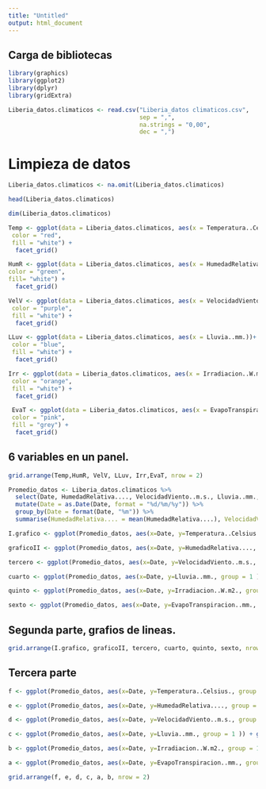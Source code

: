 ```yaml
---
title: "Untitled"
output: html_document
---
```


## Carga de bibliotecas
```r
library(graphics)
library(ggplot2)
library(dplyr)
library(gridExtra)

```


```r
Liberia_datos.climaticos <- read.csv("Liberia_datos climaticos.csv",
                                     sep = ",",
                                     na.strings = "0,00",
                                     dec = ",")
```


# Limpieza de datos

```r
Liberia_datos.climaticos <- na.omit(Liberia_datos.climaticos)
```

```r
head(Liberia_datos.climaticos)
```
 
```r
dim(Liberia_datos.climaticos)
```

 




```r
Temp <- ggplot(data = Liberia_datos.climaticos, aes(x = Temperatura..Celsius.)) + geom_histogram(binwidth = 2,
 color = "red",
 fill = "white") +
  facet_grid()
```

```r
HumR <- ggplot(data = Liberia_datos.climaticos, aes(x = HumedadRelativa....,)) + geom_histogram(binwidth = 2, 
color = "green",                
fill= "white") +
  facet_grid()

```


```r
VelV <- ggplot(data = Liberia_datos.climaticos, aes(x = VelocidadViento..m.s.))+ geom_histogram(binwidth = 2,
 color = "purple",
 fill = "white") +
  facet_grid()
```



```r
LLuv <- ggplot(data = Liberia_datos.climaticos, aes(x = Lluvia..mm.))+ geom_histogram(binwidth = 2,
 color = "blue",
 fill = "white") +
  facet_grid()
```



```r
Irr <- ggplot(data = Liberia_datos.climaticos, aes(x = Irradiacion..W.m2.))+ geom_histogram(binwidth = 2,
 color = "orange",
 fill = "white") +
  facet_grid()
```



```r
 EvaT <- ggplot(data = Liberia_datos.climaticos, aes(x = EvapoTranspiracion..mm.))+ geom_histogram(binwidth = 2,
 color = "pink",
 fill = "grey") +
  facet_grid()
```


## 6 variables en un panel.

```r
grid.arrange(Temp,HumR, VelV, LLuv, Irr,EvaT, nrow = 2) 
```


```r
Promedio_datos <- Liberia_datos.climaticos %>%
  select(Date, HumedadRelativa...., VelocidadViento..m.s., Lluvia..mm., Irradiacion..W.m2., EvapoTranspiracion..mm., Temperatura..Celsius.) %>%
  mutate(Date = as.Date(Date, format = "%d/%m/%y")) %>%
  group_by(Date = format(Date, "%m")) %>% 
  summarise(HumedadRelativa.... = mean(HumedadRelativa....), VelocidadViento..m.s. = mean(VelocidadViento..m.s.), Lluvia..mm. = sum(Lluvia..mm.), Irradiacion..W.m2. = mean(Irradiacion..W.m2.), EvapoTranspiracion..mm. = sum(EvapoTranspiracion..mm.), Temperatura..Celsius. = mean(Temperatura..Celsius.))
```


```r

I.grafico <- ggplot(Promedio_datos, aes(x=Date, y=Temperatura..Celsius., group = 1 )) + geom_line()

```

```r
graficoII <- ggplot(Promedio_datos, aes(x=Date, y=HumedadRelativa...., group = 1 )) + geom_line()

```

```r
tercero <- ggplot(Promedio_datos, aes(x=Date, y=VelocidadViento..m.s., group = 1 )) + geom_line()

```

```r
cuarto <- ggplot(Promedio_datos, aes(x=Date, y=Lluvia..mm., group = 1 )) + geom_line()

```

```r
quinto <- ggplot(Promedio_datos, aes(x=Date, y=Irradiacion..W.m2., group = 1 )) + geom_line()

```

```r
sexto <- ggplot(Promedio_datos, aes(x=Date, y=EvapoTranspiracion..mm., group = 1 )) + geom_line()

```


## Segunda parte, grafios de lineas. 
```r
grid.arrange(I.grafico, graficoII, tercero, cuarto, quinto, sexto, nrow = 2)
```


## Tercera parte

 
```r
f <- ggplot(Promedio_datos, aes(x=Date, y=Temperatura..Celsius., group = 1 )) + geom_point()

```

```r
e <- ggplot(Promedio_datos, aes(x=Date, y=HumedadRelativa...., group = 1 )) + geom_point()

```

```r
d <- ggplot(Promedio_datos, aes(x=Date, y=VelocidadViento..m.s., group = 1 )) + geom_point()

```

```r
c <- ggplot(Promedio_datos, aes(x=Date, y=Lluvia..mm., group = 1 )) + geom_point()

```

```r
b <- ggplot(Promedio_datos, aes(x=Date, y=Irradiacion..W.m2., group = 1 )) + geom_point()

```

```r
a <- ggplot(Promedio_datos, aes(x=Date, y=EvapoTranspiracion..mm., group = 1)) +   geom_point()
```

```r
grid.arrange(f, e, d, c, a, b, nrow = 2)
```


